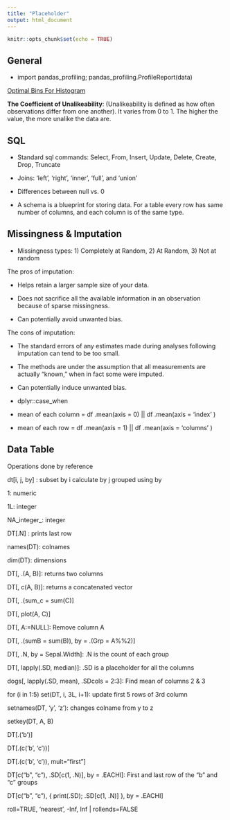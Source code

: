 ```yaml
---
title: "Placeholder"
output: html_document
---
```


```r
knitr::opts_chunk$set(echo = TRUE)
```

## General

* import pandas_profiling; pandas_profiling.ProfileReport(data)

[Optimal Bins For Histogram](https://stats.stackexchange.com/questions/798/calculating-optimal-number-of-bins-in-a-histogram/862#862)

**The Coefficient of Unalikeability**: (Unalikeability is defined as how often observations differ from one another). It varies from 0 to 1. The higher the value, the more unalike the data are.

## SQL

* Standard sql commands: Select, From, Insert, Update, Delete, Create, Drop, Truncate

* Joins: ‘left’, ‘right’, ‘inner’, ‘full’, and ‘union’

* Differences between null vs. 0

* A schema is a blueprint for storing data. For a table every row has same number of columns, and each column is of the same type.

## Missingness & Imputation

* Missingness types: 1) Completely at Random, 2) At Random, 3) Not at random

The pros of imputation:

* Helps retain a larger sample size of your data.

* Does not sacrifice all the available information in an observation because of sparse missingness.

* Can potentially avoid unwanted bias.

The cons of imputation:

* The standard errors of any estimates made during analyses following imputation can tend to be too small.

* The methods are under the assumption that all measurements are actually “known,” when in fact some were imputed.

* Can potentially induce unwanted bias.

* dplyr::case_when

* mean of each column = df .mean(axis = 0)  || df .mean(axis = 'index' ) 

* mean of each row = df .mean(axis = 1)  || df .mean(axis = 'columns' ) 

## Data Table

Operations done by reference

dt[i, j, by] : subset by i calculate by j grouped using by

1: numeric 

1L: integer

NA_integer_: integer

DT[.N] : prints last row

names(DT): colnames

dim(DT): dimensions

DT[, .(A, B)]: returns two columns

DT[, c(A, B)]: returns a concatenated vector

DT[, .(sum_c = sum(C)]

DT[, plot(A, C)]

DT[, A:=NULL]: Remove column A

DT[, .(sumB = sum(B)), by = .(Grp = A%%2)]

DT[, .N, by = Sepal.Width]: .N is the count of each group

DT[, lapply(.SD, median)]: .SD is a placeholder for all the columns

dogs[, lapply(.SD, mean), .SDcols = 2:3]: Find mean of columns 2 & 3

for (i in 1:5) set(DT, i, 3L, i+1): update first 5 rows of 3rd column

setnames(DT, 'y', 'z'): changes colname from y to z

setkey(DT, A, B)

DT[.('b')]

DT[.(c('b', 'c'))]

DT[.(c('b', 'c')), mult="first"]

DT[c("b", "c"), .SD[c(1, .N)], by = .EACHI]: First and last row of the "b" and "c" groups

DT[c("b", "c"), { print(.SD); .SD[c(1, .N)] }, by = .EACHI]

roll=TRUE, 'nearest', -Inf, Inf | rollends=FALSE












